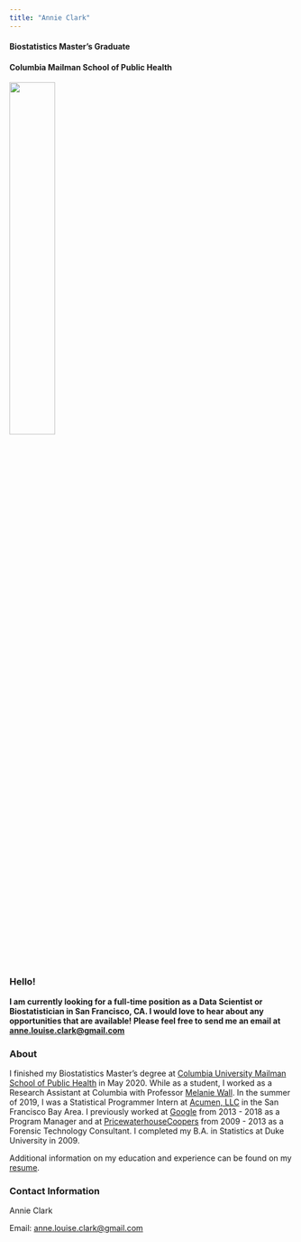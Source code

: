 ```yaml
---
title: "Annie Clark"
---
```


#### Biostatistics Master's Graduate
#### Columbia Mailman School of Public Health

<img src = "images/annie.png" style = "width:40%">

### Hello!

<b>I am currently looking for a full-time position as a Data Scientist or Biostatistician in San Francisco, CA. I would love to hear about any opportunities that are available! Please feel free to send me an email at [anne.louise.clark@gmail.com](mailto:anne.louise.clark@gmail.com)</b><br> 

### About

I finished my Biostatistics Master's degree at [Columbia University Mailman School of Public Health](https://www.mailman.columbia.edu/academics/departments/biostatistics) in May 2020. While as a student, I worked as a Research Assistant at Columbia with Professor [Melanie Wall](http://www.columbia.edu/~mmw2177/). In the summer of 2019, I was a Statistical Programmer Intern at [Acumen, LLC](https://www.acumenllc.com/) in the San Francisco Bay Area. I previously worked at [Google](https://www.google.com) from 2013 - 2018 as a Program Manager and at [PricewaterhouseCoopers](https://www.pwc.com/sg/en/services/consulting/forensics/forensic-technology-solutions.html) from 2009 - 2013 as a Forensic Technology Consultant. I completed my B.A. in Statistics at Duke University in 2009. 

Additional information on my education and experience can be found on my [resume](annieclark_resume_202005.pdf). <br> 

### Contact Information

Annie Clark<br> 

Email: [anne.louise.clark@gmail.com](mailto:anne.louise.clark@gmail.com)